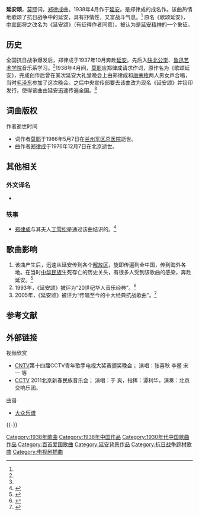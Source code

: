 {{Otheruses|subject=中国歌曲|dis=s}}
'''延安颂'''，[[莫耶|莫耶]]词，[[郑律成|郑律成]]曲。1938年4月作于[[延安|延安]]。是郑律成的成名作。该曲热情地歌颂了抗日战争中的延安，具有抒情性，又富战斗气息。<ref name="Bunny_zhonghuahun.cn"/>
原名《歌颂延安》，[[中共中央宣传部|中宣部]]将之改名为《延安颂》（有征得作者同意）。被认为是[[延安精神|延安精神]]的一个象征。

== 历史 ==
全国抗日战争爆发后，郑律成于1937年10月奔赴[[延安|延安]]。先后入[[陕北公学|陕北公学]]、[[鲁迅艺术学院|鲁迅艺术学院]]音乐系学习。<ref name="Bunny_jinbw.com.cn"/>1938年4月间，[[莫耶|莫耶]]应郑律成请求作词，原作名为《歌颂延安》，完成创作后曾在某次延安大礼堂晚会上由郑律成和[[唐荣枚|唐荣枚]]两人男女声合唱，当时[[毛泽东|毛泽东]]参加了这次晚会。之后中央宣传部要去该曲改为现名《延安颂》并铅印发行，使得该曲由延安迅速传遍全国。<ref name="Bunny_zhonghuahun.cn"/>
== 词曲版权 ==
; 作者逝世时间
* 词作者[[莫耶|莫耶]]于1986年5月7日在[[兰州军区总医院|兰州军区总医院]]逝世。
* 曲作者[[郑律成|郑律成]]于1976年12月7日在北京逝世。

== 其他相关 ==
=== 外文译名 ===
* {{lang-fr|Ode à Yan'an}}

=== 轶事 ===
*[[郑律成|郑律成]]与其夫人[[丁雪松|丁雪松]]是通过该曲结识的。<ref name="Bunny_xinhuanet.com">{{Cite web |url= http://news.xinhuanet.com/mrdx/2010-02/05/content_12937948.htm |title= 《延安颂》促成郑律成姻缘 |author=  |date= 2010-02-05 |publisher= 新华网 |language= zh-hans |accessdate= 2011-06-10 |quote=  |archive-date= 2016-05-26 |archive-url= https://web.archive.org/web/20160526125359/http://news.xinhuanet.com/mrdx/2010-02/05/content_12937948.htm }}</ref>
== 歌曲影响 ==
#该曲产生后，迅速从延安传到各个[[解放区|解放区]]，旋即传遍到全中国，传到海外各地。在当时[[中华民族|中华民族]]生死存亡的历史关头，有很多人受到该歌曲的感染，奔赴延安。<ref name="Bunny_zhonghuahun.cn">{{Cite web|url=http://www.zhonghuahun.cn/blog/article.php?ac=inlist2&aid=1231&id=38|title=系列报导（二）《延安颂》——向着太阳歌唱|author=|date=2010-08-08|publisher=中华魂·人民音乐家郑律成纪念馆|language=zh-hans|accessdate=2011-06-10|quote=}}{{Dead link|date=2018年6月 |bot=InternetArchiveBot |fix-attempted=no }}</ref>
#1993年，《延安颂》被评为“20世纪华人音乐经典”。<ref name="Bunny_jinbw.com.cn">{{Cite web|url=http://www.jinbw.com.cn/jinbw/xwzx/zgxw/20110222144.htm|title=郑律成：创作音乐经典《延安颂》|author=|date=2011-05-25|publisher=今报网|language=zh-hans|accessdate=2011-06-10|quote=}}{{dead link|date=2018年2月 |bot=InternetArchiveBot |fix-attempted=yes }}</ref>
#2005年，《延安颂》被评为“传唱至今的十大经典抗战歌曲”。<ref name="Bunny_news.xinhuanet">{{Cite web |url= http://news.xinhuanet.com/newscenter/2005-08/17/content_3366897.htm |title= 经典回放：传唱至今的十大经典抗战歌曲 |author=  |date= 2005-08-17 |publisher= 新华网 |language= zh-hans |accessdate= 2011-06-10 |quote=  |archive-date= 2015-07-17 |archive-url= https://web.archive.org/web/20150717050156/http://news.xinhuanet.com/newscenter/2005-08/17/content_3366897.htm }}</ref>
== 参考文献 ==
<references />
== 外部链接 ==
; 视频欣赏
* [https://web.archive.org/web/20160304093621/http://ent.cntv.cn/enttv/special/C20261/classpage/video/20100702/100829.shtml CNTV]第十四届CCTV青年歌手电视大奖赛颁奖晚会； 演唱：张喜秋 李鳌 宋一 等
* [https://web.archive.org/web/20110625022941/http://space.tv.cctv.com/video/VIDE1244182319026447 CCTV] 2011北京新春民族音乐会； 演唱：于 爽，指挥：谭利华，演奏：北京交响乐团。

; 曲谱
* [http://www.myscore.org/127.htm 大众乐谱] {{Wayback|url=http://www.myscore.org/127.htm |date=20170803081400 }}

{{-}}
{{中宣部推荐100首爱国歌曲}}
{{放歌九十年|cat|Y延}}
[[Category:1938年歌曲|Category:1938年歌曲]]
[[Category:1938年中国作品|Category:1938年中国作品]]
[[Category:1930年代中国歌曲作品|Category:1930年代中国歌曲作品]]
[[Category:百首爱国歌曲|Category:百首爱国歌曲]]
[[Category:延安背景作品|Category:延安背景作品]]
[[Category:抗日战争题材歌曲|Category:抗日战争题材歌曲]]
[[Category:电视剧插曲|Category:电视剧插曲]]